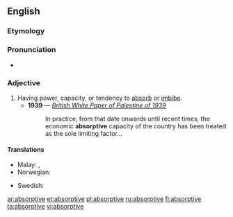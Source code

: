 ==English==

===Etymology===
{{suffix|absorption|ive}}

===Pronunciation===
* {{a|US}} {{IPA|/æb.ˈsɔɹp.tɪv/|/əb.ˈsɔɹp.tɪv/|/əb.ˈzɔɹp.tɪv/}}

===Adjective===
{{en-adj}}

# Having power, capacity, or tendency to [[absorb]] or [[imbibe]].
#* '''1939''' — ''[[s:British White Paper of Palestine of 1939|British White Paper of Palestine of 1939]]''
#*: In practice, from that date onwards until recent times, the economic '''absorptive''' capacity of the country has been treated as the sole limiting factor...

====Translations====
{{trans-top|having capacity to imbibe}}
* Malay: {{t|ms|berdaya serap}}, {{t|ms|absorptif}}
* Norwegian: {{t-|no|absorberende|n}}
{{trans-mid}}
* Swedish: {{t+|sv|absorberande}}
{{trans-bottom}}

[[ar:absorptive]]
[[et:absorptive]]
[[pl:absorptive]]
[[ru:absorptive]]
[[fi:absorptive]]
[[ta:absorptive]]
[[vi:absorptive]]
